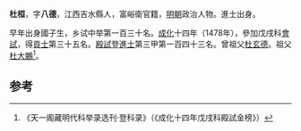 '''杜桓'''，字'''八德'''，江西吉水縣人，富峪衛官籍，[[明朝|明朝]]政治人物。進士出身。

早年出身國子生，乡试中举第一百三十名。[[成化|成化]]十四年（1478年），參加戊戌科[[會試|會試]]，得[[貢士|貢士]]第三十五名。[[殿試|殿試]]登[[進士|進士]]第三甲第一百四十三名。曾祖父[[杜玄德|杜玄德]]。祖父[[杜大鵬|杜大鵬]]<ref>《天一阁藏明代科举录选刊·登科录》（《成化十四年戊戌科殿試金榜》）</ref>。

==参考==
{{reflist}}
{{明朝人物小作品}}
{{成化十四年戊戌科殿試金榜}}